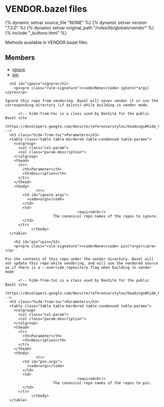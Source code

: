<html devsite>
<head>
  <meta name="project_path" value="/_project.yaml">
  <meta name="book_path" value="/versions/7.3.0/_book.yaml">
</head>
<body>

<h1 class="page-title" id="modules.vendor">VENDOR.bazel files</h1>

{% dynamic setvar source_file "NONE" %}
{% dynamic setvar version "7.3.0" %}
{% dynamic setvar original_path "/rules/lib/globals/vendor" %}
{% include "_buttons.html" %}
<!-- {% raw %} -->

Methods available in VENDOR.bazel files.

<h2>Members</h2>
<ul>
    <li>
    <a href="#ignore">ignore</a>
  </li>
      <li>
    <a href="#pin">pin</a>
  </li>
  </ul>

      <h2 id="ignore">ignore</h2>
        <p><pre class="rule-signature"><code>None</code> ignore(*args)</pre></p>

    Ignore this repo from vendoring. Bazel will never vendor it or use the corresponding directory (if exists) while building in vendor mode.

          <!-- hide-from-toc is a class used by DevSite for the public Bazel site
      (https://developers.google.com/devsite/reference/styles/headings#hide_headings_from_the_toc) -->
      <h3 class="hide-from-toc">Parameters</h3>
      <table class="table table-bordered table-condensed table-params">
        <colgroup>
          <col class="col-param">
          <col class="param-description">
        </colgroup>
        <thead>
          <tr>
            <th>Parameter</th>
            <th>Description</th>
          </tr>
        </thead>
        <tbody>
                  <tr>
            <td id="ignore.args">
              <code>args</code>
            </td>
            <td>
                                     required<br/>
                          The canonical repo names of the repos to ignore.
            </td>
          </tr>
                </tbody>
      </table>

        <h2 id="pin">pin</h2>
        <p><pre class="rule-signature"><code>None</code> pin(*args)</pre></p>

    Pin the contents of this repo under the vendor directory. Bazel will not update this repo while vendoring, and will use the vendored source as if there is a --override_repository flag when building in vendor mode

          <!-- hide-from-toc is a class used by DevSite for the public Bazel site
      (https://developers.google.com/devsite/reference/styles/headings#hide_headings_from_the_toc) -->
      <h3 class="hide-from-toc">Parameters</h3>
      <table class="table table-bordered table-condensed table-params">
        <colgroup>
          <col class="col-param">
          <col class="param-description">
        </colgroup>
        <thead>
          <tr>
            <th>Parameter</th>
            <th>Description</th>
          </tr>
        </thead>
        <tbody>
                  <tr>
            <td id="pin.args">
              <code>args</code>
            </td>
            <td>
                                     required<br/>
                          The canonical repo names of the repos to pin.
            </td>
          </tr>
                </tbody>
      </table>


</body>
</html>

<!-- {% endraw %} -->
